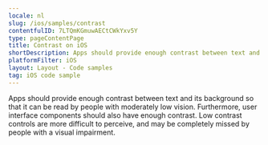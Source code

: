 ```yaml
---
locale: nl
slug: /ios/samples/contrast
contentfulID: 7LTQmKGmuwAECtCWkYxv5Y
type: pageContentPage
title: Contrast on iOS
shortDescription: Apps should provide enough contrast between text and its background so that it can be read by people with moderately low vision.
platformFilter: iOS
layout: Layout - Code samples
tag: iOS code sample
---
```


Apps should provide enough contrast between text and its background so that it can be read by people with moderately low vision. Furthermore, user interface components should also have enough contrast. Low contrast controls are more difficult to perceive, and may be completely missed by people with a visual impairment.

<CodeSample id="screen-contrast" locale="nl" platform="ios"/>